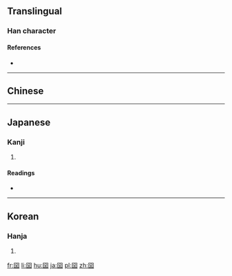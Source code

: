 ==Translingual==

===Han character===
{{Han char|rn=31|rad=囗|as=05|sn=8|four=|canj=WCG|ids=⿴囗⿱八土}}

====References====
* {{Han ref|kx=0217.260|dkj=04735|dj=0445.140|hdz=10717.100|uh=56F6|ud=22262}}

----

==Chinese==
{{zh-see|國|v}}

----

==Japanese==

===Kanji===
{{ja-kanji|grade=|rs=囗05}}

# {{defn|lang=ja|sort=囗05}}

====Readings====
* {{ja-readings|on=[[こく]] (koku)|kun=[[くに]] (kuni)}}

----

==Korean==

===Hanja===
{{ko-hanja|hangeul=국|rv=guk|mr=kuk}}

# {{defn|lang=ko|sort=囗05}}

[[fr:囶]]
[[li:囶]]
[[hu:囶]]
[[ja:囶]]
[[pl:囶]]
[[zh:囶]]